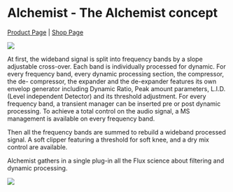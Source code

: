 # Alchemist - The Alchemist concept

[Product Page](https://www.flux.audio/project/alchemist/) 
| [Shop Page](https://shop.flux.audio/en_US/products/alchemist)

![](https://flux-shared.s3.amazonaws.com/doc_images/Plugins/alchemist/Alchemist_00.png)

At first, the wideband signal is split into frequency bands by a slope adjustable cross-over. Each band is individually 
processed for dynamic. For every frequency band, every dynamic processing section, the compressor, the de-
compressor, the expander and the de-expander features its own envelop generator including Dynamic Ratio, Peak
amount parameters, L.I.D. (Level independent Detector) and its threshold adjustment. For every frequency band, a
transient manager can be inserted pre or post dynamic processing. To achieve a total control on the audio signal, a
MS management is available on every frequency band.

Then all the frequency bands are summed to rebuild a wideband processed signal. A soft clipper featuring a threshold for soft knee, and a dry mix control are available.

Alchemist gathers in a single plug-in all the Flux science about filtering and dynamic processing.

![](https://flux-shared.s3.amazonaws.com/doc_images/Plugins/alchemist/Alchemist_01.png)